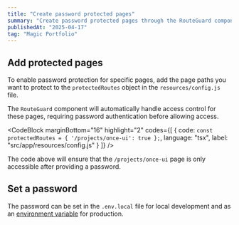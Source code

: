 ```yaml
---
title: "Create password protected pages"
summary: "Create password protected pages through the RouteGuard component."
publishedAt: "2025-04-17"
tag: "Magic Portfolio"
---
```


## Add protected pages

To enable password protection for specific pages, add the page paths you want to protect to the `protectedRoutes` object in the `resources/config.js` file.

The `RouteGuard` component will automatically handle access control for these pages, requiring password authentication before allowing access.

<CodeBlock
    marginBottom="16"
    highlight="2"
    codes={[
  {
    code:
`const protectedRoutes = {
  '/projects/once-ui': true
};`,
    language: "tsx",
    label: "src/app/resources/config.js"
  }
]} />

The code above will ensure that the `/projects/once-ui` page is only accessible after providing a password. 

## Set a password

The password can be set in the `.env.local` file for local development and as an [environment variable](https://vercel.com/docs/environment-variables) for production.